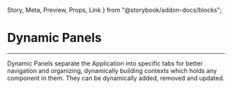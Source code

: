   Story,
  Meta,
  Preview,
  Props,
  Link
} from "@storybook/addon-docs/blocks";

<Meta title='Layout/Dynamic Panel' component={DynamicTabs} />

# Dynamic Panels

<hr />

Dynamic Panels separate the Application into specific tabs for better navigation and organizing, dynamically building contexts which holds any component in them. They can be dynamically added, removed and updated.

<Preview>
  <Story name="Dynamic Sample">
    <DynamicTabsSample />
  </Story>
</Preview>

<Props of={DynamicTabs} />